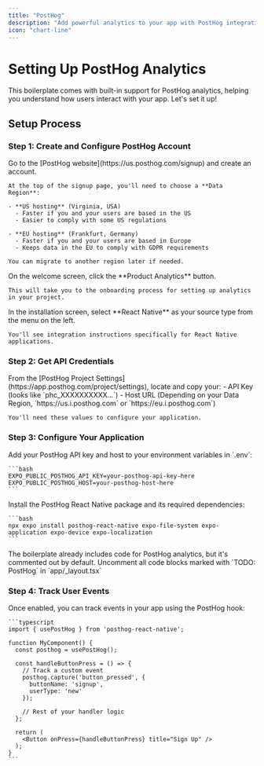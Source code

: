 ```yaml
---
title: "PostHog"
description: "Add powerful analytics to your app with PostHog integration"
icon: "chart-line"
---
```


# Setting Up PostHog Analytics

This boilerplate comes with built-in support for PostHog analytics, helping you understand how users interact with your app. Let's set it up!

## Setup Process

### Step 1: Create and Configure PostHog Account

<Steps>
  <Step title="Create a PostHog Account">
    Go to the [PostHog website](https://us.posthog.com/signup) and create an account.

    At the top of the signup page, you'll need to choose a **Data Region**:

    - **US hosting** (Virginia, USA)
      - Faster if you and your users are based in the US
      - Easier to comply with some US regulations

    - **EU hosting** (Frankfurt, Germany)
      - Faster if you and your users are based in Europe
      - Keeps data in the EU to comply with GDPR requirements

    You can migrate to another region later if needed.
  </Step>

  <Step title="Select Product Analytics">
    On the welcome screen, click the **Product Analytics** button.

    This will take you to the onboarding process for setting up analytics in your project.
  </Step>

  <Step title="Choose React Native Integration">
    In the installation screen, select **React Native** as your source type from the menu on the left.

    You'll see integration instructions specifically for React Native applications.
  </Step>
</Steps>

### Step 2: Get API Credentials

<Steps>
  <Step title="Copy Your API Key and Host">
    From the [PostHog Project Settings](https://app.posthog.com/project/settings), locate and copy your:
    - API Key (looks like `phc_XXXXXXXXXX...`) 
    - Host URL (Depending on your Data Region, `https://us.i.posthog.com` or `https://eu.i.posthog.com`)

    You'll need these values to configure your application.
  </Step>
</Steps>

### Step 3: Configure Your Application

<Steps>
  <Step title="Configure Environment Variables">
    Add your PostHog API key and host to your environment variables in `.env`:

    ```bash
    EXPO_PUBLIC_POSTHOG_API_KEY=your-posthog-api-key-here
    EXPO_PUBLIC_POSTHOG_HOST=your-posthog-host-here
    ```
  </Step>

  <Step title="Install Dependencies">
    Install the PostHog React Native package and its required dependencies:

    ```bash
    npx expo install posthog-react-native expo-file-system expo-application expo-device expo-localization
    ```
  </Step>

  <Step title="Enable PostHog">
    The boilerplate already includes code for PostHog analytics, but it's commented out by default.
    Uncomment all code blocks marked with `TODO: PostHog` in `app/_layout.tsx`
  </Step>
</Steps>

### Step 4: Track User Events

<Steps>
  <Step title="Implement Event Tracking">
    Once enabled, you can track events in your app using the PostHog hook:

    ```typescript
    import { usePostHog } from 'posthog-react-native';

    function MyComponent() {
      const posthog = usePostHog();
      
      const handleButtonPress = () => {
        // Track a custom event
        posthog.capture('button_pressed', {
          buttonName: 'signup',
          userType: 'new'
        });
        
        // Rest of your handler logic
      };
      
      return (
        <Button onPress={handleButtonPress} title="Sign Up" />
      );
    }
    ```
  </Step>
</Steps>

